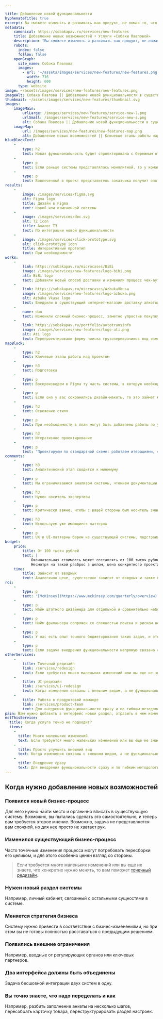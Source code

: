 ```yaml
---

title: Добавление новой функциональности
hyphenateTitle: true
excerpt: Вы сможете изменять и развивать ваш продукт, не ломая то, что уже работает.
metadata:
    canonical: https://sobakapav.ru/services/new-features
    title: Добавление новых возможностей • Услуги «Собаки Павловой»
    description: "Вы сможете изменять и развивать ваш продукт, не ломая то, что уже работает"
    robots:
      index: false
      follow: false
    openGraph:
      site_name: Собака Павлова
      images:
        - url: '~/assets/images/services/new-features/new-features.png'
          width: 716
          height: 600
      type: website
image: ~/assets/images/services/new-features/new-features.png
imageAlt: Собака Павлова || Добавление новой функциональности в существующий продукт
thumbnail: ~/assets/images/services/new-features/thumbnail.svg
images:
    imageMain:
        urlLarge: /images/services/new-features/service-new-l.png 
        urlSmall: /images/services/new-features/service-new-s.png
        alt: Собака Павлова || Добавление новой функциональности в существующий продукт
    imageMap:
        url: /images/services/new-features/new-features-map.png
        alt: Добавление новых возможностей || Ключевые этапы работы над проектом
blueBlockText:
    -
        type: h2
        text: Новая функциональность будет спроектирована с бережным отношением к уже существующему интерфейсу
    -
        type: p
        text: Если раньше системы представлялась монолитной, то у команды появится опыт ее изменения и развития.
    -
        type: p
        text: Вовлеченный в проект представитель заказчика получит опыт работы с дизайн-командой, если раньше его не имел.
results:
    -
        image: /images/services/figma.svg
        alt: Figma logo
        title: Дизайн в Figma
        text: Новой или измененной системы
    -
        image: /images/services/doc.svg
        alt: TZ icon
        title: Аналог ТЗ
        text: По интеграции новой функциональности
    -
        image: /images/services/click-prototype.svg
        alt: click-prototype icon
        title: Интерактивный прототип
        text: При необходимости
works:
    -
        link: https://sobakapav.ru/microcases/BiBi
        image: /images/services/new-features/logo-bibi.png
        alt: BiBi logo
        text: Добавили новый способ доставки и изменили процесс чек-аута интернет-магазина.
    -
        link: https://sobakapav.ru/microcases/AzbukaVkusa
        image: /images/services/new-features/logo-azbuka.png
        alt: Azbuka Vkusa logo
        text: Внедрили в существующий интернет-магазин доставку алкоголя.
    -
        name: dau
        text: Изменили сложный бизнес-процесс, заметно упростив покупку билетов.
    -
        link: https://sobakapav.ru/portfolio/autotransinfo
        image: /images/services/new-features/logo-ati.png
        alt: Ati logo
        text: Перепроектировали форму поиска грузоперевозчиков под изменившиеся вводные.
mapBlock:
    -
        type: h2
        text: Ключевые этапы работы над проектом
    -
        type: h3
        text: Подготовка
    -
        type: p
        text: Воспроизведем в Figma ту часть системы, в которую необходимо добавить новую функциональность.
    -
        type: p
        text: Если она у вас сохранились дизайн-макеты, то это займет меньше времени или вообще не понадобится.
    -
        type: h3
        text: Освежение стиля
    -
        type: p
        text: При необходимости в план могут быть добавлены работы по улучшению UI. Обычно это актуально, когда внедрения существенные, а старая система визуально устарела.    
    -
        type: h3
        text: Итеративное проектирование
    -
        type: p
        text: "Проектируем по стандартной схеме: работаем итерациями, согласовываем с вами, при необходимости — тестируем на пользователях."
comments:
    -
        type: h3
        text: Аналитический этап сводится к минимуму
    -
        type: p
        text: Мы ограничиваемся анализом системы, чтением документации и интервью с заказчиком.
    -
        type: h3
        text: Нужен носитель экспертизы
    -
        type: p
        text: Критически важно, чтобы с вашей стороны был носитель знаний (аналитик, менеджер продукта), который точно знает, какую функциональность требуется внедрить и как все должно работать. И этот человек будет полностью вовлечен в проект. 
    -
        type: h3
        text: Используем уже имеющиеся паттерны
    -
        type: p
        text: UX и UI-паттерны берем из существующей системы, подстраиваясь под имеющийся Look & feel.
budget:
    price: 
        title: От 100 тысяч рублей
        text: |
            Окончательная стоимость может составлять от 100 тысяч рублей за изменение небольшого процесса до миллиона и более, если речь идет о внедрение нового раздела.
            Несмотря на такой разброс в целом, цена конкретного проекта предсказуема и считается с высокой точностью, исходя из вводных.
    time:
        title: Зависит от вводных
        text: Аналогично цене, существенно зависит от вводных и также поддается точному планированию.
roi:
    -
        type: p
        text: "[McKinsey](https://www.mckinsey.com/quarterly/overview) утверждают, что инвестиции в дизайн в целом позволяют компаниям [добиться существенного эффекта](https://www.mckinsey.com/capabilities/mckinsey-design/our-insights/the-business-value-of-design).  Финансовые расчтеты внедрения или изменения функциональности имеют следующие аспекты."
    -
        type: p
        text: Найм штатного дизайнера для отдельной и сравнительно небольшой задачи часто оказывается менее выгодным, чем привлечение специалистов на проект. Кроме того, это сопряжено с рисками, что даже у вполне квалифицированного кандидата нет опыта решения именно такого класса довольно специфических задач.
    -
        type: p
        text: Найм фрилансера сопряжен со сложностью поиска и риском недостаточной вовлеченности. Причина — такие проекты сложно положить в портфолио. 
    -
        type: p
        text: У нас есть опыт точного бюджетирования таких задач, и это упрощает финансовое планирование, в том числе прогнозирование выгод. 
    -
        type: p
        text: Если задача внедрения функциональности напрямую связана с получением прибыли, то критичной становится скорость, дата, с которой компания начнет зарабатывать на новой функциональности.
otherServices:
    - 
        title: Точечный редизайн
        link: /services/redesign
        text: Если требуется много маленьких изменений или вы еще не знаете, что конкретно нужно менять. 
    - 
        title: UI-редизайн
        link: /services/ui-redesign
        text: Когда изменения связаны с внешним видом, а не функциональностью. 
    - 
        title: Работа в продуктовой команде
        link: /services/product-team
        text: Для внедрения функциональности сразу и по гибким методологиям, это эффективнее сделать с внедрением в команду разработки.
pain: Вам нужно добавить в интерфейс новый раздел, отразить в нем изменения бизнес-процессов, новую стратегию бизнеса или новые ограничения.
notThisService:
  title: Когда услуга точно не подходит?
  items:
    -
      title: Много маленьких изменений
      text: Если требуется много маленьких изменений или вы еще не знаете, что конкретно нужно менять, то вам поможет [точечный редизайн](/services/redesign). 
    -
      title: Просто улучшить внешний вид
      text: Когда изменения связаны с внешним видом, а не функциональностью — [UI-редизайн](/services/ui-redesign). 
    -
      title: Внедрение сразу
      text: Для внедрения функциональности сразу и по гибким методологиям, это эффективнее сделать с [внедрением в команду разработки](/services/product-team). 
---
```


## Когда нужно добавление новых возможностей

### Появился новый бизнес-процесс

Для него нужно найти место и органично вписать в существующую систему. Возможно, вы пытались сделать это самостоятельно, и теперь вам требуется второе мнение. Возможно, задача не представляется вам сложной, но для нее просто не хватает рук.

### Изменился существующий бизнес-процесс

Часто точечные изменения процесса могут потребовать пересборки его целиком, и для этого особенно ценен взгляд со стороны.

> Если требуется много маленьких изменений или вы еще не знаете, что конкретно нужно менять, то вам поможет [точечный редизайн](/services/redesign).

### Нужен новый раздел системы

Например, личный кабинет, связанный с остальными сущностями в системе.

### Меняется стратегия бизнеса

Систему нужно привести в соответствие с бизнес-изменениями, но при этом вы не готовы полностью расставаться с предыдущим решением.

### Появились внешние ограничения

Например, вводные от регулирующих органов или ключевых партнеров.

### Два интерфейса должны быть объединены

Задача бесшовной интеграции двух систем в одну.

### Вы точно знаете, что надо переделать и как

Например, разбить заполнение анкеты на несколько шагов, пересобрать карточку товара, переструктурировать раздел настроек.
